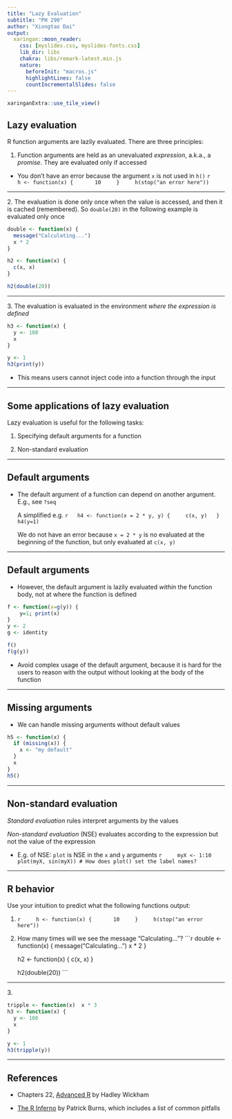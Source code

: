 ```yaml
---
title: "Lazy Evaluation"
subtitle: "PH 290"
author: "Xiongtao Dai"
output:
  xaringan::moon_reader:
    css: [myslides.css, myslides-fonts.css]
    lib_dir: libs
    chakra: libs/remark-latest.min.js
    nature:
      beforeInit: "macros.js"
      highlightLines: false
      countIncrementalSlides: false
---
```


```r
xaringanExtra::use_tile_view()
```

## Lazy evaluation
R function arguments are lazily evaluated. There are three principles:

1. Function arguments are held as an unevaluated *expression*, a.k.a., a *promise*. They are evaluated only if accessed

- You don't have an error because the argument `x` is not used in `h()`
    ```r
    h <- function(x) {
      10
    }
    h(stop("an error here"))
    ```

---

2\. The evaluation is done only once when the value is accessed, and then it is cached (remembered). So `double(20)` in the following example is evaluated only once

```r
double <- function(x) { 
  message("Calculating...")
  x * 2
}

h2 <- function(x) {
  c(x, x)
}

h2(double(20))
```

---

3\. The evaluation is evaluated in the environment *where the expression is defined*

```r
h3 <- function(x) {
  y <- 100
  x
}

y <- 1
h3(print(y))
```

- This means users cannot inject code into a function through the input


---

## Some applications of lazy evaluation

Lazy evaluation is useful for the following tasks:

1. Specifying default arguments for a function

1. Non-standard evaluation

---

## Default arguments

- The default argument of a function can depend on another argument. E.g., see `?seq`

    A simplified e.g.
    ```r
    h4 <- function(x = 2 * y, y) {
      c(x, y)
    }
    h4(y=1)
    ```
    
    We do not have an error because `x = 2 * y` is no evaluated at the beginning of the function, but only evaluated at `c(x, y)`

---

## Default arguments

- However, the default argument is lazily evaluated *within* the function body, not at where the function is defined

```r
f <- function(x=g(y)) {
    y=1; print(x)
}
y <- 2
g <- identity
```
```r
f()
f(g(y))
```

- Avoid complex usage of the default argument, because it is hard for the users to reason with the output without looking at the body of the function

---

## Missing arguments

- We can handle missing arguments without default values

```r
h5 <- function(x) {
  if (missing(x)) {
    x <- "my default"
  }
  x
}
h5()
```

---

## Non-standard evaluation

*Standard evaluation* rules interpret arguments by the values

*Non-standard evaluation* (NSE) evaluates according to the expression but not the value of the expression


<!-- - `library` is NSE in its first argument -->
<!--     ```{r, error=TRUE} -->
<!--     library(MASS) # OK -->
<!--     x <- "MASS" -->
<!--     library(x) --> 
<!--     ``` -->


- E.g. of NSE: `plot` is NSE in the `x` and `y` arguments
    ```r
    myX <- 1:10
    plot(myX, sin(myX)) # How does plot() set the label names?
    ```


---

## R behavior

Use your intuition to predict what the following functions output:

1. 
    ```r
    h <- function(x) {
      10
    }
    h(stop("an error here"))
    ```
  
1. How many times will we see the message "Calculating..."?
    ```r
    double <- function(x) { 
      message("Calculating...")
      x * 2
    }
    
    h2 <- function(x) {
      c(x, x)
    }
    
    h2(double(20))
    ```

---

3\. 
```r
tripple <- function(x)  x * 3
h3 <- function(x) {
  y <- 100
  x
}

y <- 1
h3(tripple(y))
```

---

## References

- Chapters 22, [Advanced R](https://adv-r.hadley.nz/debugging.html#debugging) by Hadley Wickham

- [The R Inferno](https://www.burns-stat.com/pages/Tutor/R_inferno.pdf) by Patrick Burns, which includes a list of common pitfalls
